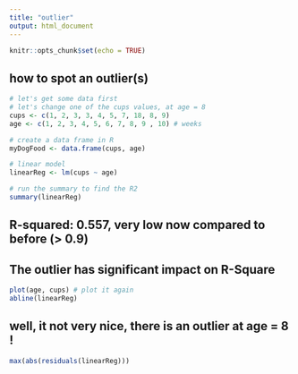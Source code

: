 ```yaml
---
title: "outlier"
output: html_document
---
```


```r
knitr::opts_chunk$set(echo = TRUE)
```

## how to spot an outlier(s)
```r
# let's get some data first
# let's change one of the cups values, at age = 8
cups <- c(1, 2, 3, 3, 4, 5, 7, 18, 8, 9)
age <- c(1, 2, 3, 4, 5, 6, 7, 8, 9 , 10) # weeks
```

```r
# create a data frame in R
myDogFood <- data.frame(cups, age)
```
```r
# linear model
linearReg <- lm(cups ~ age)
```
```r
# run the summary to find the R2
summary(linearReg)
```
## R-squared:  0.557, very low now compared to before (> 0.9)
## The outlier has significant impact on R-Square
```r
plot(age, cups) # plot it again
abline(linearReg)
```
## well, it not very nice, there is an outlier at age = 8 !
```r
max(abs(residuals(linearReg)))
```

